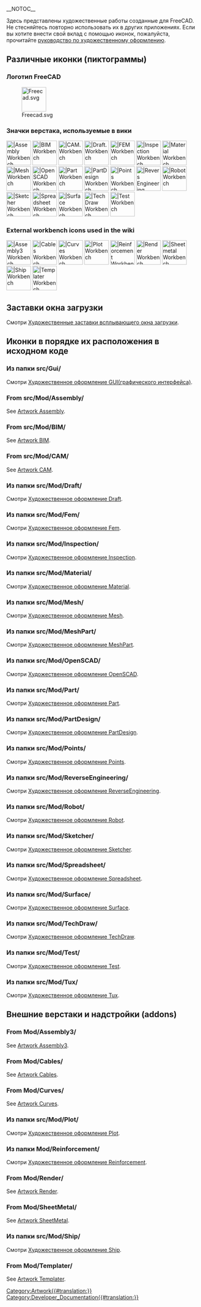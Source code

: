 __NOTOC__
<languages/>

Здесь представлены художественные работы созданные для FreeCAD. Не стесняйтесь повторно использовать их в других приложениях. Если вы хотите внести свой вклад с помощью иконок, пожалуйста, прочитайте [[Artwork_Guidelines/ru|руководство по художественному оформлению]].

<span id="Miscellaneous_icons"></span>
==Различные иконки (пиктограммы)==

<span id="FreeCAD_logo"></span>
===Логотип FreeCAD===

[[Image:Freecad.svg|64px]]

<span id="Workbench_icons_used_in_the_wiki"></span>
===Значки верстака, используемые в вики===

[[Image:Workbench_Assembly.svg|64px||Assembly Workbench]]
[[Image:Workbench_BIM.svg|64px||BIM Workbench]]
[[Image:Workbench_CAM.svg|64px||CAM. Workbench]]
[[Image:Workbench_Draft.svg|64px||Draft. Workbench]]
[[Image:Workbench_FEM.svg|64px||FEM Workbench]]
[[Image:Workbench_Inspection.svg|64px||Inspection Workbench]]
[[Image:Workbench_Material.svg|64px||Material Workbench]]
[[Image:Workbench_Mesh.svg|64px||Mesh Workbench]]
[[Image:Workbench_OpenSCAD.svg|64px||OpenSCAD Workbench]]
[[Image:Workbench_Part.svg|64px||Part Workbench]]
[[Image:Workbench_PartDesign.svg|64px||PartDesign Workbench]]
[[Image:Workbench_Points.svg|64px||Points Workbench]]
[[Image:Workbench_Reverse_Engineering.svg|64px||Revers Engineering Workbench]]
[[Image:Workbench_Robot.svg|64px||Robot Workbench]]
[[Image:Workbench_Sketcher.svg|64px||Sketcher Workbench]]
[[Image:Workbench_Spreadsheet.svg|64px||Spreadsheet Workbench]]
[[Image:Workbench_Surface.svg|64px||Surface Workbench]]
[[Image:Workbench_TechDraw.svg|64px||TechDraw Workbench]]
[[Image:Workbench_Test.svg|64px||Test Workbench]]

<div lang="en" dir="ltr" class="mw-content-ltr">
===External workbench icons used in the wiki===
</div>

[[Image:Assembly3_workbench_icon.svg|64px||Assembly3 Workbench]]
[[Image:Cables workbench icon.svg|64px||Cables Workbench]]
[[Image:Curves workbench icon.svg|64px||Curves Workbench]]
[[Image:Workbench_Plot.svg|64px||Plot Workbench]]
[[Image:Reinforcement_Workbench.svg‎|64px||Reinforcement Workbench]]
[[Image:Render_workbench_icon.svg‎‎|64px||Render Workbench]]
[[Image:Sheetmetal_workbench_icon.svg|64px||Sheetmetal Workbench]]
[[Image:Workbench_Ship.svg|64px||Ship Workbench]]
[[Image:Templater_workbench_icon.svg‎‎|64px||Templater Workbench]]

<span id="Splash_screens"></span>
==Заставки окна загрузки==

Смотри [[Artwork_Splash_screen/ru|Художественные заставки всплывающего окна загрузки]].

<span id="Icons_by_their_location_in_the_source_code"></span>
==Иконки в порядке их расположения в исходном коде==

<span id="From_src/Gui/"></span>
===Из папки src/Gui/===

Смотри [[Artwork_Gui/ru|Художественное оформление GUI(графического интерфейса)]].

<div lang="en" dir="ltr" class="mw-content-ltr">
===From src/Mod/Assembly/===
</div>

<div lang="en" dir="ltr" class="mw-content-ltr">
See [[Artwork_Assembly|Artwork Assembly]].
</div>

<div lang="en" dir="ltr" class="mw-content-ltr">
===From src/Mod/BIM/===
</div>

<div lang="en" dir="ltr" class="mw-content-ltr">
See [[Artwork_BIM|Artwork BIM]].
</div>

<div lang="en" dir="ltr" class="mw-content-ltr">
===From src/Mod/CAM/===
</div>

<div lang="en" dir="ltr" class="mw-content-ltr">
See [[Artwork_CAM|Artwork CAM]].
</div>

<span id="From_src/Mod/Draft/"></span>
===Из папки src/Mod/Draft/===

Смотри [[Artwork_Draft/ru|Художественное оформление Draft]].

<span id="From_src/Mod/Fem/"></span>
===Из папки src/Mod/Fem/===

Смотри [[Artwork_Fem/ru|Художественное оформление Fem]].

<span id="From_src/Mod/Inspection/"></span>
===Из папки src/Mod/Inspection/===

Смотри [[Artwork_Inspection/ru|Художественное оформление Inspection]].

<span id="From_src/Mod/Material/"></span>
===Из папки src/Mod/Material/===

Смотри [[Artwork_Material/ru|Художественное оформление Material]].

<span id="From_src/Mod/Mesh/"></span>
===Из папки src/Mod/Mesh/===

Смотри [[Artwork_Mesh/ru|Художественное оформление Mesh]].

<span id="From_src/Mod/MeshPart/"></span>
===Из папки src/Mod/MeshPart/===

Смотри [[Artwork_MeshPart/ru|Художественное оформление MeshPart]].

<span id="From_src/Mod/OpenSCAD/"></span>
===Из папки src/Mod/OpenSCAD/===

Смотри [[Artwork_OpenSCAD/ru|Художественное оформление OpenSCAD]].

<span id="From_src/Mod/Part/"></span>
===Из папки src/Mod/Part/===

Смотри [[Artwork Part/ru|Художественное оформление Part]].

<span id="From_src/Mod/PartDesign/"></span>
===Из папки src/Mod/PartDesign/===

Смотри [[Artwork PartDesign/ru|Художественное оформление PartDesign]].

<span id="From_src/Mod/Points/"></span>
===Из папки src/Mod/Points/===

Смотри [[Artwork_Points/ru|Художественное оформление Points]].

<span id="From_src/Mod/ReverseEngineering/"></span>
===Из папки src/Mod/ReverseEngineering/===

Смотри [[Artwork_ReverseEngineering/ru|Художественное оформление ReverseEngineering]].

<span id="From_src/Mod/Robot/"></span>
===Из папки src/Mod/Robot/===

Смотри [[Artwork_Robot/ru|Художественное оформление Robot]].

<span id="From_src/Mod/Sketcher/"></span>
===Из папки src/Mod/Sketcher/===

Смотри [[Artwork_Sketcher/ru|Художественное оформление Sketcher]].

<span id="From_src/Mod/Spreadsheet/"></span>
===Из папки src/Mod/Spreadsheet/===

Смотри [[Artwork_Spreadsheet/ru|Художественное оформление Spreadsheet]].

<span id="From_src/Mod/Surface/"></span>
===Из папки src/Mod/Surface/===

Смотри [[Artwork_Surface/ru|Художественное оформление Surface]].

<span id="From_src/Mod/TechDraw/"></span>
===Из папки src/Mod/TechDraw/===

Смотри [[Artwork_TechDraw/ru|Художественное оформление TechDraw]].

<span id="From_src/Mod/Test/"></span>
===Из папки src/Mod/Test/===

Смотри [[Artwork_Test/ru|Художественное оформление Test]].

<span id="From_src/Mod/Tux/"></span>
===Из папки src/Mod/Tux/===

Смотри [[Artwork_Tux/ru|Художественное оформление Tux]].

<span id="External_workbenches_and_addons"></span>
==Внешние верстаки и надстройки (addons)==

<div lang="en" dir="ltr" class="mw-content-ltr">
===From Mod/Assembly3/===
</div>

<div lang="en" dir="ltr" class="mw-content-ltr">
See [[Artwork_Assembly3|Artwork Assembly3]].
</div>

<div lang="en" dir="ltr" class="mw-content-ltr">
===From Mod/Cables/===
</div>

<div lang="en" dir="ltr" class="mw-content-ltr">
See [[Artwork_Cables|Artwork Cables]].
</div>

<div lang="en" dir="ltr" class="mw-content-ltr">
===From Mod/Curves/===
</div>

<div lang="en" dir="ltr" class="mw-content-ltr">
See [[Artwork_Curves|Artwork Curves]].
</div>

<span id="From_Mod/Plot/"></span>
<div class="mw-translate-fuzzy">
===Из папки src/Mod/Plot/===
</div>

Смотри [[Artwork_Plot/ru|Художественное оформление Plot]].

<span id="From_Mod/Reinforcement/"></span>
===Из папки Mod/Reinforcement/===

Смотри [[Artwork_Reinforcement/ru|Художественное оформление Reinforcement]].

<div lang="en" dir="ltr" class="mw-content-ltr">
===From Mod/Render/===
</div> 

<div lang="en" dir="ltr" class="mw-content-ltr">
See [[Artwork_Render|Artwork Render]].
</div>

<div lang="en" dir="ltr" class="mw-content-ltr">
===From Mod/SheetMetal/===
</div>

<div lang="en" dir="ltr" class="mw-content-ltr">
See [[Artwork_SheetMetal|Artwork SheetMetal]].
</div>

<span id="From_Mod/Ship/"></span>
<div class="mw-translate-fuzzy">
===Из папки src/Mod/Ship/===
</div>

Смотри [[Artwork_Ship/ru|Художественное оформление Ship]].

<div lang="en" dir="ltr" class="mw-content-ltr">
===From Mod/Templater/===
</div>

<div lang="en" dir="ltr" class="mw-content-ltr">
See [[Artwork_Templater|Artwork Templater]].
</div>


[[Category:Artwork{{#translation:}}]]
[[Category:Developer_Documentation{{#translation:}}]]